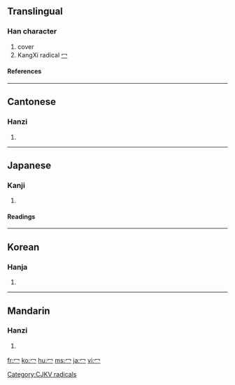 ==Translingual==
{{stroke order|type=animate}}
===Han character===
{{Han char|rn=14|rad=冖|as=00|sn=2|four=|canj=戈弓 (IN), 中弓 (LN), XX中弓 (XXLN)}}
# cover
# KangXi radical [[Index:Chinese radical/冖|冖]]
====References====
{{Han ref|kx=0130.120|dkj=01565|dj=0292.120|hdz=10302.140|uh=5196|ud=20886}}
----

==Cantonese==
===Hanzi===
{{yue-hanzi|jyut=|y=mik6}}
# {{defn|Cantonese}}
----
==Japanese==
===Kanji===
{{ja-kanji|grade=|rs=冖00}}
# {{defn|Japanese}}
====Readings====
{{ja-readings|on=[[べき]] (beki), [[みゃく]] (myaku)|kun=[[おおう]] (oou)}}
----
==Korean==
===Hanja===
{{ko-hanja|hangeul=멱|rv=myeok|mr=myŏk}}
# {{defn|Korean}}


[[Category:CJKV radicals]]
----
==Mandarin==
===Hanzi===
{{cmn-hanzi|pin=[[mì]] ([[mi4]])|wg=mi<sup>4</sup>}}
# {{defn|Mandarin}}

[[fr:冖]]
[[ko:冖]]
[[hu:冖]]
[[ms:冖]]
[[ja:冖]]
[[vi:冖]]